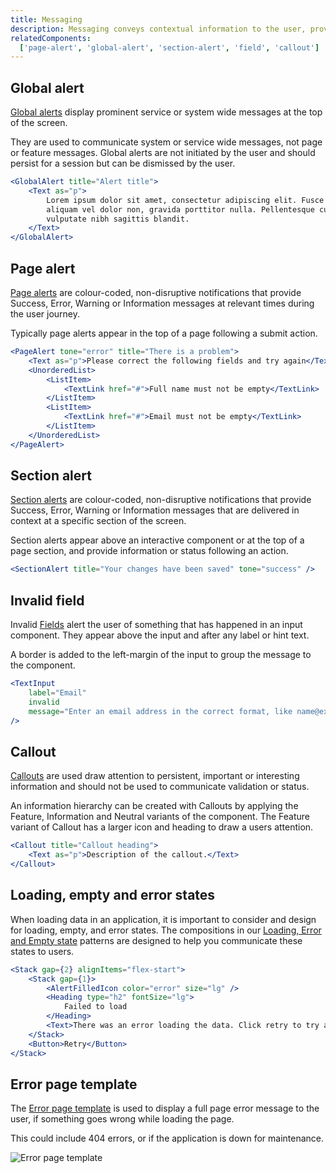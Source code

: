 ```yaml
---
title: Messaging
description: Messaging conveys contextual information to the user, provides information in relation to a service or interaction, and provides feedback in response to their actions or the current system status.
relatedComponents:
  ['page-alert', 'global-alert', 'section-alert', 'field', 'callout']
---
```


## Global alert

[Global alerts](/components/global-alert) display prominent service or system wide messages at the top of the screen.

They are used to communicate system or service wide messages, not page or feature messages. Global alerts are not initiated by the user and should persist for a session but can be dismissed by the user.

```jsx live
<GlobalAlert title="Alert title">
	<Text as="p">
		Lorem ipsum dolor sit amet, consectetur adipiscing elit. Fusce massa nibh,
		aliquam vel dolor non, gravida porttitor nulla. Pellentesque cursus orci
		vulputate nibh sagittis blandit.
	</Text>
</GlobalAlert>
```

## Page alert

[Page alerts](/components/page-alert) are colour-coded, non-disruptive notifications that provide Success, Error, Warning or Information messages at relevant times during the user journey.

Typically page alerts appear in the top of a page following a submit action.

```jsx live
<PageAlert tone="error" title="There is a problem">
	<Text as="p">Please correct the following fields and try again</Text>
	<UnorderedList>
		<ListItem>
			<TextLink href="#">Full name must not be empty</TextLink>
		</ListItem>
		<ListItem>
			<TextLink href="#">Email must not be empty</TextLink>
		</ListItem>
	</UnorderedList>
</PageAlert>
```

## Section alert

[Section alerts](/components/section-alert) are colour-coded, non-disruptive notifications that provide Success, Error, Warning or Information messages that are delivered in context at a specific section of the screen.

Section alerts appear above an interactive component or at the top of a page section, and provide information or status following an action.

```jsx live
<SectionAlert title="Your changes have been saved" tone="success" />
```

## Invalid field

Invalid [Fields](/components/field) alert the user of something that has happened in an input component. They appear above the input and after any label or hint text.

A border is added to the left-margin of the input to group the message to the component.

```jsx live
<TextInput
	label="Email"
	invalid
	message="Enter an email address in the correct format, like name@example.com"
/>
```

## Callout

[Callouts](/components/callout) are used draw attention to persistent, important or interesting information and should not be used to communicate validation or status.

An information hierarchy can be created with Callouts by applying the Feature, Information and Neutral variants of the component. The Feature variant of Callout has a larger icon and heading to draw a users attention.

```jsx live
<Callout title="Callout heading">
	<Text as="p">Description of the callout.</Text>
</Callout>
```

## Loading, empty and error states

When loading data in an application, it is important to consider and design for loading, empty, and error states. The compositions in our [Loading, Error and Empty state](/patterns/loading-error-empty-states) patterns are designed to help you communicate these states to users.

```jsx live
<Stack gap={2} alignItems="flex-start">
	<Stack gap={1}>
		<AlertFilledIcon color="error" size="lg" />
		<Heading type="h2" fontSize="lg">
			Failed to load
		</Heading>
		<Text>There was an error loading the data. Click retry to try again.</Text>
	</Stack>
	<Button>Retry</Button>
</Stack>
```

## Error page template

The [Error page template](/templates/error-page) is used to display a full page error message to the user, if something goes wrong while loading the page.

This could include 404 errors, or if the application is down for maintenance.

![Error page template](/img/templates/error-page.webp)
